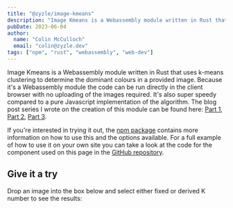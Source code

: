 ```yaml
---
title: "@zyzle/image-kmeans"
description: "Image Kmeans is a Webassembly module written in Rust that uses k-means clustering to determine the dominant colours in a provided image"
pubDate: 2023-06-04
author: 
  name: "Colin McCulloch"
  email: "colin@zyzle.dev"
tags: ["npm", "rust", "webassembly", "web-dev"]
---
```



Image Kmeans is a Webassembly module written in Rust that uses k-means clustering to determine the dominant colours in a provided image. Because it's a Webassembly module the code can be run directly in the client browser with no uploading of the images required. It's also super speedy compared to a pure Javascript implementation of the algorithm. The blog post series I wrote on the creation of this module can be found here: [Part 1](/blog/colour-finder-1/), [Part 2](/blog/colour-finder-2/), [Part 3](/blog/colour-finder-3/).

If you're interested in trying it out, the [npm package](https://www.npmjs.com/package/@zyzle/image-kmeans) contains more information on how to use this and the options available. For a full example of how to use it on your own site you can take a look at the code for the component used on this page in the [GitHub repository](https://github.com/Zyzle/zyzle.dev/blob/master/src/components/ImageKmeans.tsx).

## Give it a try

Drop an image into the box below and select either fixed or derived K number to see the results:

<ImageKmeansComponent client:load />